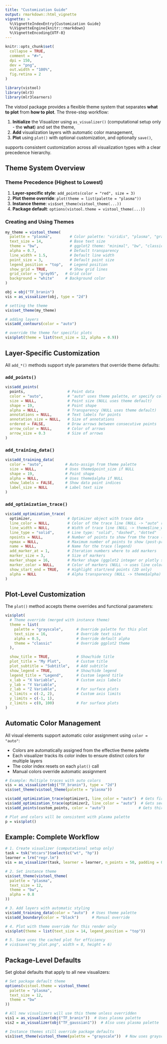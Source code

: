 ```yaml
---
title: "Customization Guide"
output: rmarkdown::html_vignette
vignette: >
  %\VignetteIndexEntry{Customization Guide}
  %\VignetteEngine{knitr::rmarkdown}
  %\VignetteEncoding{UTF-8}
---
```


```r
knitr::opts_chunk$set(
  collapse = TRUE,
  comment = "#>",
  dpi = 150,
  dev = "png",
  out.width = "100%",
  fig.retina = 2
)
```

```r
library(vistool)
library(mlr3)
library(mlr3learners)
```

The vistool package provides a flexible theme system that separates **what to plot** from **how to plot**. The three-step workflow:

1. **Initialize** the Visualizer using `as_visualizer()` (computational setup only - the **what**) and set the theme,
2. **Add** visualization layers with automatic color management,
3. **Plot** using `plot()` with optional customization, and optionally `save()`,

supports consistent customization across all visualization types with a clear precedence hierarchy.

## Theme System Overview

### Theme Precedence (Highest to Lowest)

1. **Layer-specific style**: `add_points(color = "red", size = 3)`
2. **Plot theme override**: `plot(theme = list(palette = "plasma"))`
3. **Instance theme**: `vis$set_theme(vistool_theme(...))`
4. **Package default**: `options(vistool.theme = vistool_theme(...))`

### Creating and Using Themes

```r
my_theme = vistool_theme(
  palette = "plasma",        # Color palette: "viridis", "plasma", "grayscale"
  text_size = 14,            # Base text size
  theme = "bw",              # ggplot2 theme: "minimal", "bw", "classic", etc.
  alpha = 0.7,               # Default transparency
  line_width = 1.5,          # Default line width
  point_size = 3,            # Default point size
  legend_position = "top",   # Legend position
  show_grid = TRUE,          # Show grid lines
  grid_color = "gray95",   # Grid color
  background = "white"     # Background color
)

obj = obj("TF_branin")
vis = as_visualizer(obj, type = "2d")

# setting the theme
vis$set_theme(my_theme)

# adding layers
vis$add_contours(color = "auto")

# override the theme for specific plots
vis$plot(theme = list(text_size = 12, alpha = 0.9))
```

## Layer-Specific Customization

All `add_*()` methods support style parameters that override theme defaults:

### `add_points()`
```r
vis$add_points(
  points,                   # Point data
  color = "auto",           # "auto" uses theme palette, or specify color
  size = NULL,              # Point size (NULL uses theme default)
  shape = 19,               # Point shape
  alpha = NULL,             # Transparency (NULL uses theme default)
  annotations = NULL,       # Text labels for points
  annotation_size = NULL,   # Size of annotations
  ordered = FALSE,          # Draw arrows between consecutive points
  arrow_color = NULL,       # Color of arrows
  arrow_size = 0.3          # Size of arrows
)
```

### `add_training_data()`
```r
vis$add_training_data(
  color = "auto",          # Auto-assign from theme palette
  size = NULL,             # Uses theme$point_size if NULL
  shape = 19,              # Point shape
  alpha = NULL,            # Uses theme$alpha if NULL
  show_labels = FALSE,     # Show data point indices
  label_size = NULL        # Label text size
)
```

### `add_optimization_trace()`
```r
vis$add_optimization_trace(
  optimizer,                # Optimizer object with trace data
  line_color = NULL,        # Color of the trace line (NULL -> "auto" resolved at plot time)
  line_width = NULL,        # Width of trace line (NULL -> theme$line_width)
  line_type = "solid",      # Line type: "solid", "dashed", "dotted"
  npoints = NULL,           # Number of points to show from the trace (NULL -> all)
  npmax = NULL,             # Maximum number of points to show (post-processing cap)
  name = NULL,              # Name for the trace (legend)
  add_marker_at = 1,        # Iteration numbers where to add markers
  marker_size = 3,          # Size of markers
  marker_shape = 16,        # Marker shape (ggplot2 integer or plotly symbol)
  marker_color = NULL,      # Color of markers (NULL -> uses line color)
  show_start_end = TRUE,    # Highlight start/end points (2D only)
  alpha = NULL              # Alpha transparency (NULL -> theme$alpha)
)
```

## Plot-Level Customization

The `plot()` method accepts theme overrides and functional parameters:

```r
vis$plot(
  # Theme override (merged with instance theme)
  theme = list(
    palette = "grayscale",      # Override palette for this plot
    text_size = 16,             # Override text size
    alpha = 0.5,                # Override default alpha
    theme = "classic"           # Override ggplot2 theme
  ),

  show_title = TRUE,            # Show/hide title
  plot_title = "My Plot",       # Custom title
  plot_subtitle = "Subtitle",   # Add subtitle
  show_legend = TRUE,           # Show/hide legend
  legend_title = "Legend",      # Custom legend title
  x_lab = "X Variable",         # Custom axis labels
  y_lab = "Y Variable",
  z_lab = "Z Variable",         # For surface plots
  x_limits = c(-2, 2),          # Custom axis limits
  y_limits = c(-1, 1),
  z_limits = c(0, 100)          # For surface plots
)
```

## Automatic Color Management

All visual elements support automatic color assignment using `color = "auto"`:

- Colors are automatically assigned from the effective theme palette
- Each visualizer tracks its color index to ensure distinct colors for multiple layers
- The color index resets on each `plot()` call
- Manual colors override automatic assignment

```r
# Example: Multiple traces with auto colors
vis = as_visualizer(obj("TF_branin"), type = "2d")
vis$set_theme(vistool_theme(palette = "plasma"))

vis$add_optimization_trace(optimizer1, line_color = "auto")  # Gets first color
vis$add_optimization_trace(optimizer2, line_color = "auto")  # Gets second color
vis$add_points(custom_points, color = "auto")               # Gets third color

# Plot and colors will be consistent with plasma palette
p = vis$plot()
```

## Example: Complete Workflow

```r
# 1. Create visualizer (computational setup only)
task = tsk("mtcars")$select(c("wt", "hp"))
learner = lrn("regr.lm")
vis = as_visualizer(task, learner = learner, n_points = 50, padding = 0.1)

# 2. Set instance theme
vis$set_theme(vistool_theme(
  palette = "plasma",
  text_size = 12,
  theme = "bw",
  alpha = 0.8
))

# 3. Add layers with automatic styling
vis$add_training_data(color = "auto")  # Uses theme palette
vis$add_boundary(color = "black")      # Manual override

# 4. Plot with theme override for this render only
vis$plot(theme = list(text_size = 14, legend_position = "top"))

# 5. Save uses the cached plot for efficiency
# vis$save("my_plot.png", width = 8, height = 6)
```

## Package-Level Defaults

Set global defaults that apply to all new visualizers:

```r
# Set package default theme
options(vistool.theme = vistool_theme(
  palette = "plasma",
  text_size = 12,
  theme = "bw"
))

# All new visualizers will use this theme unless overridden
vis1 = as_visualizer(obj("TF_branin"))  # Uses plasma palette
vis2 = as_visualizer(obj("TF_gaussian1"))  # Also uses plasma palette

# Instance themes still override package defaults
vis1$set_theme(vistool_theme(palette = "grayscale"))  # Now uses grayscale
```
